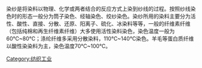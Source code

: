 {{original research|time=2015-05-05T09:31:57+00:00}}
{{orphan|time=2015-05-05T09:31:57+00:00}}
染纱是将染料以物理、化学或两者结合的反应方式上染到纱线的过程。按照纱线染色时的形态一般分为筒子染色、经轴染色、绞纱染色。染纱所用的染料主要分为活性、酸性、直接、分散、还原、阳离子、硫化、冰染料等等，一般的纤维素纤维（包括纯棉和再生纤维素纤维）大多使用活性染料染色，染色温度一般为60℃~80℃；涤纶纤维多采用分散染料，110℃~140℃染色。羊毛等蛋白质纤维以酸性染染料为主，染色温度70℃~100℃。

[[Category:纺织工业|Category:纺织工业]]